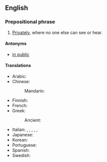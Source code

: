 ==English==

===Prepositional phrase===
{{en-PP}}

# [[privately|Privately]], where no one else can see or hear.

====Antonyms====
* [[in public]]

====Translations====
{{trans-top|privately}}
* Arabic: {{t|ar|بِخَصُوصِيَّة}}
* Chinese:
*: Mandarin: {{t+|cmn|私下|tr=sīxià}}
* Finnish: {{t|fi|yksityisesti}}
* French: {{t+|fr|en privé}}
* Greek:
*: Ancient: {{t|grc|[[κατά|κατ']] [[ἴδιος|ἰδίαν]]}}
{{trans-mid}}
* Italian: {{t|it|in privato}}, {{t+|it|privatamente}}, {{t|it|fra noi}}, {{t|it|in confidenza}}, {{t+|it|inter nos}}, {{t|it|a quattr'occhi}}
* Japanese: {{t|ja|非公式に|tr=hikōshiki ni|sc=Jpan}}
* Korean: {{t|ko|은밀히|sc=Kore}}
* Portuguese: {{t-needed|pt}}
* Spanish: {{t|es|en privado}}
* Swedish: {{t+|sv|i enrum}}
{{trans-bottom}}